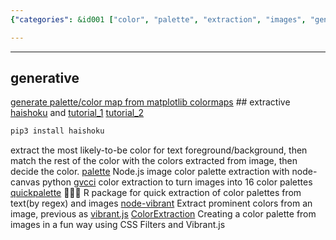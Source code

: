 ```yaml
---
{"categories": &id001 ["color", "palette", "extraction", "images", "generative", "matplotlib", "colormaps", "haishoku"], "category": "Color Palette Extraction", "date": "2022-10-11 10:57:34", "description": "Color palette extraction is a process of obtaining colors from images. Generative methods, like matplotlib colormaps, and extractive methods, such as haishoku, can be used for this purpose. Python and Node.js offer various resources to decide colors based on foreground/background or image colors.", "tags": *id001, "title": "palette extraction from images 色彩搭配提取"}

---
```


------
## generative
[generate palette/color map from matplotlib colormaps](https://blog.csdn.net/Bit_Coders/article/details/121383126)
## extractive
[haishoku](https://github.com/LanceGin/haishoku) and [tutorial_1](https://zhuanlan.zhihu.com/p/452802876) [tutorial_2](https://zhuanlan.zhihu.com/p/421595862)
```bash
pip3 install haishoku
```
extract the most likely-to-be color for text foreground/background, then match the rest of the color with the colors extracted from image, then decide the color.
[palette](https://github.com/tj/palette) Node.js image color palette extraction with node-canvas
python [gvcci](https://github.com/FabriceCastel/gvcci) color extraction to turn images into 16 color palettes
[quickpalette](https://github.com/EmilHvitfeldt/quickpalette) 🏃‍♀️🎨 R package for quick extraction of color palettes from text(by regex) and images
[node-vibrant](https://github.com/Vibrant-Colors/node-vibrant) Extract prominent colors from an image, previous as [vibrant.js](https://github.com/jariz/vibrant.js)
[ColorExtraction](https://github.com/codrops/ColorExtraction) Creating a color palette from images in a fun way using CSS Filters and Vibrant.js
